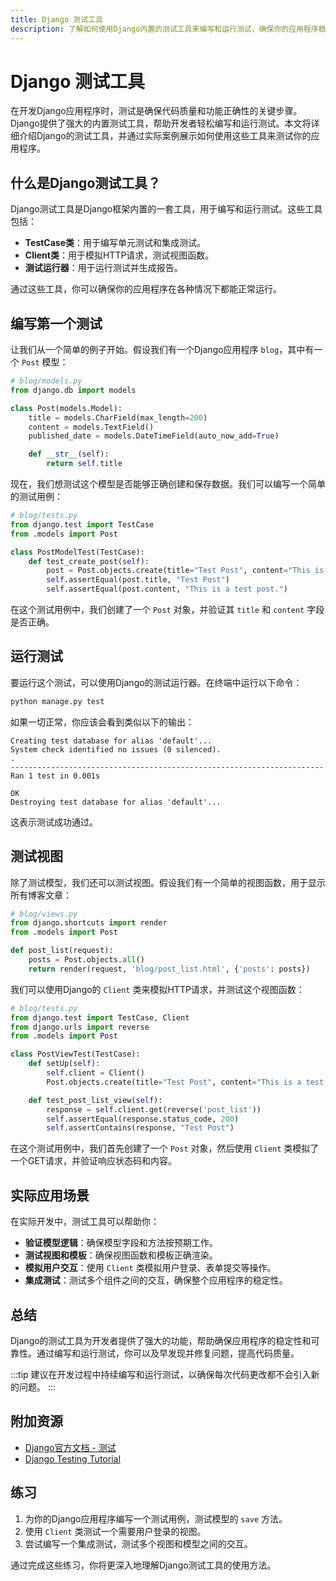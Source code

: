 ```yaml
---
title: Django 测试工具
description: 了解如何使用Django内置的测试工具来编写和运行测试，确保你的应用程序稳定可靠。
---
```


# Django 测试工具

在开发Django应用程序时，测试是确保代码质量和功能正确性的关键步骤。Django提供了强大的内置测试工具，帮助开发者轻松编写和运行测试。本文将详细介绍Django的测试工具，并通过实际案例展示如何使用这些工具来测试你的应用程序。

## 什么是Django测试工具？

Django测试工具是Django框架内置的一套工具，用于编写和运行测试。这些工具包括：

- **TestCase类**：用于编写单元测试和集成测试。
- **Client类**：用于模拟HTTP请求，测试视图函数。
- **测试运行器**：用于运行测试并生成报告。

通过这些工具，你可以确保你的应用程序在各种情况下都能正常运行。

## 编写第一个测试

让我们从一个简单的例子开始。假设我们有一个Django应用程序 `blog`，其中有一个 `Post` 模型：

```python
# blog/models.py
from django.db import models

class Post(models.Model):
    title = models.CharField(max_length=200)
    content = models.TextField()
    published_date = models.DateTimeField(auto_now_add=True)

    def __str__(self):
        return self.title
```

现在，我们想测试这个模型是否能够正确创建和保存数据。我们可以编写一个简单的测试用例：

```python
# blog/tests.py
from django.test import TestCase
from .models import Post

class PostModelTest(TestCase):
    def test_create_post(self):
        post = Post.objects.create(title="Test Post", content="This is a test post.")
        self.assertEqual(post.title, "Test Post")
        self.assertEqual(post.content, "This is a test post.")
```

在这个测试用例中，我们创建了一个 `Post` 对象，并验证其 `title` 和 `content` 字段是否正确。

## 运行测试

要运行这个测试，可以使用Django的测试运行器。在终端中运行以下命令：

```bash
python manage.py test
```

如果一切正常，你应该会看到类似以下的输出：

```
Creating test database for alias 'default'...
System check identified no issues (0 silenced).
.
----------------------------------------------------------------------
Ran 1 test in 0.001s

OK
Destroying test database for alias 'default'...
```

这表示测试成功通过。

## 测试视图

除了测试模型，我们还可以测试视图。假设我们有一个简单的视图函数，用于显示所有博客文章：

```python
# blog/views.py
from django.shortcuts import render
from .models import Post

def post_list(request):
    posts = Post.objects.all()
    return render(request, 'blog/post_list.html', {'posts': posts})
```

我们可以使用Django的 `Client` 类来模拟HTTP请求，并测试这个视图函数：

```python
# blog/tests.py
from django.test import TestCase, Client
from django.urls import reverse
from .models import Post

class PostViewTest(TestCase):
    def setUp(self):
        self.client = Client()
        Post.objects.create(title="Test Post", content="This is a test post.")

    def test_post_list_view(self):
        response = self.client.get(reverse('post_list'))
        self.assertEqual(response.status_code, 200)
        self.assertContains(response, "Test Post")
```

在这个测试用例中，我们首先创建了一个 `Post` 对象，然后使用 `Client` 类模拟了一个GET请求，并验证响应状态码和内容。

## 实际应用场景

在实际开发中，测试工具可以帮助你：

- **验证模型逻辑**：确保模型字段和方法按预期工作。
- **测试视图和模板**：确保视图函数和模板正确渲染。
- **模拟用户交互**：使用 `Client` 类模拟用户登录、表单提交等操作。
- **集成测试**：测试多个组件之间的交互，确保整个应用程序的稳定性。

## 总结

Django的测试工具为开发者提供了强大的功能，帮助确保应用程序的稳定性和可靠性。通过编写和运行测试，你可以及早发现并修复问题，提高代码质量。

:::tip
建议在开发过程中持续编写和运行测试，以确保每次代码更改都不会引入新的问题。
:::

## 附加资源

- [Django官方文档 - 测试](https://docs.djangoproject.com/en/stable/topics/testing/)
- [Django Testing Tutorial](https://realpython.com/testing-in-django-part-1-best-practices-and-examples/)

## 练习

1. 为你的Django应用程序编写一个测试用例，测试模型的 `save` 方法。
2. 使用 `Client` 类测试一个需要用户登录的视图。
3. 尝试编写一个集成测试，测试多个视图和模型之间的交互。

通过完成这些练习，你将更深入地理解Django测试工具的使用方法。